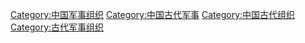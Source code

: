 [[Category:中国军事组织|Category:中国军事组织]]
[[Category:中国古代军事|Category:中国古代军事]]
[[Category:中国古代组织|Category:中国古代组织]]
[[Category:古代军事组织|Category:古代军事组织]]